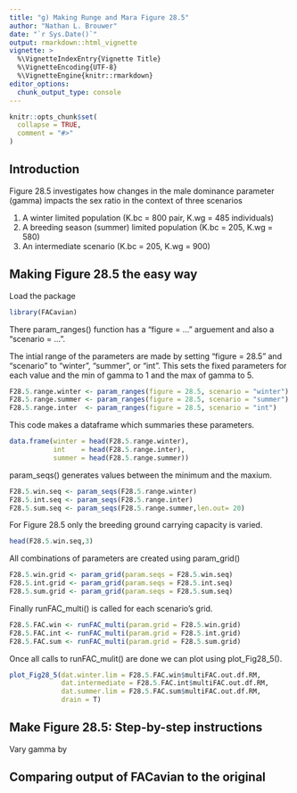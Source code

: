 ```yaml
---
title: "g) Making Runge and Mara Figure 28.5"
author: "Nathan L. Brouwer"
date: "`r Sys.Date()`"
output: rmarkdown::html_vignette
vignette: >
  %\VignetteIndexEntry{Vignette Title}
  %\VignetteEncoding{UTF-8}
  %\VignetteEngine{knitr::rmarkdown}
editor_options: 
  chunk_output_type: console
---
```


```r
knitr::opts_chunk$set(
  collapse = TRUE,
  comment = "#>"
)
```





## Introduction 
Figure 28.5 investigates how changes in the male dominance parameter (gamma) impacts the sex ratio in the context of three scenarios

1. A winter limited population (K.bc = 800 pair, K.wg = 485 individuals)
1. A breeding season (summer) limited population (K.bc = 205, K.wg = 580)
1. An intermediate scenario (K.bc = 205, K.wg = 900)



## Making Figure 28.5 the easy way

Load the package
```r
library(FACavian)
```

There param_ranges() function has a "figure = ..." arguement and also a "scenario = ...".  

The intial range of the parameters are made by setting "figure = 28.5" and "scenario" to "winter", "summer", or "int".  This sets the fixed parameters for each value and the min of gamma to 1 and the max of gamma to 5.
```r
F28.5.range.winter <- param_ranges(figure = 28.5, scenario = "winter")
F28.5.range.summer <- param_ranges(figure = 28.5, scenario = "summer")
F28.5.range.inter  <- param_ranges(figure = 28.5, scenario = "int")
```

This code makes a dataframe which summaries these parameters.
```r
data.frame(winter = head(F28.5.range.winter),
           int    = head(F28.5.range.inter),
           summer = head(F28.5.range.summer))
```


param_seqs() generates values between the minimum and the maxium.
```r
F28.5.win.seq <- param_seqs(F28.5.range.winter)
F28.5.int.seq <- param_seqs(F28.5.range.inter)
F28.5.sum.seq <- param_seqs(F28.5.range.summer,len.out= 20)

```

For Figure 28.5 only the breeding ground carrying capacity is varied.
```r
head(F28.5.win.seq,3)
```


All combinations of parameters are created using param_grid()
```r
F28.5.win.grid <- param_grid(param.seqs = F28.5.win.seq)
F28.5.int.grid <- param_grid(param.seqs = F28.5.int.seq)
F28.5.sum.grid <- param_grid(param.seqs = F28.5.sum.seq)
```


Finally runFAC_multi() is called for each scenario's grid. 

```r
F28.5.FAC.win <- runFAC_multi(param.grid = F28.5.win.grid)
F28.5.FAC.int <- runFAC_multi(param.grid = F28.5.int.grid)
F28.5.FAC.sum <- runFAC_multi(param.grid = F28.5.sum.grid)
```



Once all calls to runFAC_mulit() are done we can plot using plot_Fig28_5().

```r
plot_Fig28_5(dat.winter.lim = F28.5.FAC.win$multiFAC.out.df.RM,
             dat.intermediate = F28.5.FAC.int$multiFAC.out.df.RM,
             dat.summer.lim = F28.5.FAC.sum$multiFAC.out.df.RM,
             drain = T)

```



## Make Figure 28.5: Step-by-step instructions

Vary gamma by 


## Comparing output of FACavian to the original 
